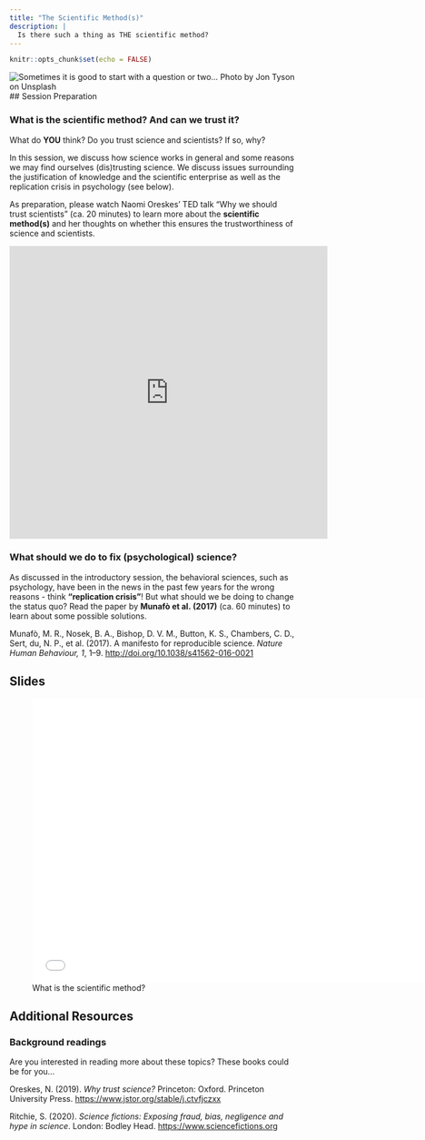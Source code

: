 ```yaml
---
title: "The Scientific Method(s)"
description: |
  Is there such a thing as THE scientific method?
---
```


```r
knitr::opts_chunk$set(echo = FALSE)
```

![Sometimes it is good to start with a question or two... <span>Photo by <a href="https://unsplash.com/@jontyson?utm_source=unsplash&amp;utm_medium=referral&amp;utm_content=creditCopyText">Jon Tyson</a> on <a href="https://unsplash.com/s/photos/question?utm_source=unsplash&amp;utm_medium=referral&amp;utm_content=creditCopyText">Unsplash</a></span>](photos/jon-tyson-hhq1Lxtuwd8-unsplash.jpg)
## Session Preparation

### What is the scientific method? And can we trust it?

What do **YOU** think? Do you trust science and scientists? If so, why? 

In this session, we discuss how science works in general and some reasons we may find ourselves (dis)trusting science. We discuss issues surrounding the justification of knowledge and the scientific enterprise as well as the replication crisis in psychology (see below). 

As preparation, please watch Naomi Oreskes' TED talk "Why we should trust scientists" (ca. 20 minutes) to learn more about the **scientific method(s)** and her thoughts on whether this ensures the trustworthiness of science and scientists. 

<iframe width="560" height="515" src="https://www.youtube.com/embed/RxyQNEVOElU" frameborder="0" allow="accelerometer; autoplay; clipboard-write; encrypted-media; gyroscope; picture-in-picture" allowfullscreen></iframe>

### What should we do to fix (psychological) science?

As discussed in the introductory session, the behavioral sciences, such as psychology, have been in the news in the past few years for the wrong reasons - think **"replication crisis"**! But what should we be doing to change the status quo? Read the paper by **Munafò et al. (2017)** (ca. 60 minutes) to learn about some possible solutions. 

Munafò, M. R., Nosek, B. A., Bishop, D. V. M., Button, K. S., Chambers, C. D., Sert, du, N. P., et al. (2017). A manifesto for reproducible science. *Nature Human Behaviour, 1*, 1–9. [http://doi.org/10.1038/s41562-016-0021](https://github.com/matarui/ebdm/raw/main/docs/literature/Munafo_2017_NHB.pdf)

## Slides 

![What is the scientific method?](presentations/EBDM_session1.pdf){width=700px height=500px}

## Additional Resources 

### Background readings
Are you interested in reading more about these topics? These books could be for you... 

Oreskes, N. (2019). *Why trust science?* Princeton: Oxford. Princeton University Press. [https://www.jstor.org/stable/j.ctvfjczxx](https://www.jstor.org/stable/j.ctvfjczxx)

Ritchie, S. (2020). *Science fictions: Exposing fraud, bias, negligence and hype in science*. London: Bodley Head. [https://www.sciencefictions.org](https://www.sciencefictions.org)




